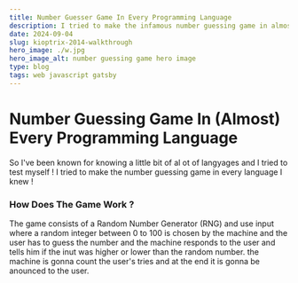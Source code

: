```yaml
---
title: Number Guesser Game In Every Programming Language
description: I tried to make the infamous number guessing game in almost all the programming languages I knew !
date: 2024-09-04
slug: kioptrix-2014-walkthrough
hero_image: ./w.jpg
hero_image_alt: number guessing game hero image
type: blog
tags: web javascript gatsby
---
```


# Number Guessing Game In (Almost) Every Programming Language

So I've been known for knowing a little bit of al ot of langyages and I tried to test myself !
I tried to make the number guessing game in every language I knew !

### How Does The Game Work ?
The game consists of a Random Number Generator (RNG) and use input where a random integer 
between 0 to 100 is chosen by the machine and the user has to guess the number and the machine 
responds to the user and tells him if the inut was higher or lower than the random number.
the machine is gonna count the user's tries and at the end it is gonna be anounced to the user.